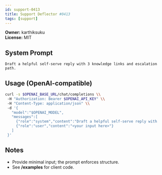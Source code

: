 ```yaml
---
id: support-0413
title: Support Deflector #0413
tags: [support]
---
```


**Owner:** karthiksuku  
**License:** MIT

## System Prompt
```text
Draft a helpful self-serve reply with 3 knowledge links and escalation path.
```

## Usage (OpenAI-compatible)
```bash
curl -s $OPENAI_BASE_URL/chat/completions \\
 -H "Authorization: Bearer $OPENAI_API_KEY" \\
 -H "Content-Type: application/json" \\
 -d '{
   "model":"$OPENAI_MODEL",
   "messages":[
     {"role":"system","content":"Draft a helpful self-serve reply with 3 knowledge links and escalation path."},
     {"role":"user","content":"<your input here>"}
   ]
 }'
```

## Notes
- Provide minimal input; the prompt enforces structure.
- See **/examples** for client code.
